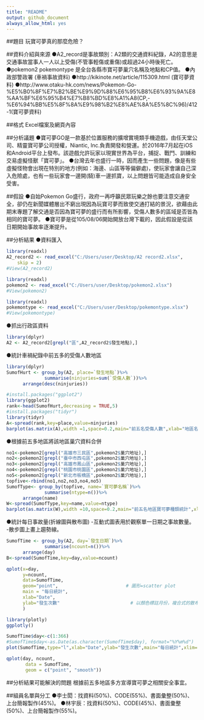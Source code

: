 ```yaml
---
title: "README"
output: github_document
always_allow_html: yes
---
```


##題目
玩寶可夢真的那麼危險？

##資料介紹與來源
●A2_record是事故類別：A2類的交通資料紀錄，A2的意思是交通事故當事人一人以上受傷(不管事輕傷或重傷)或超過24小時後死亡。
●pokemon2 pokemontype 是全台各縣市寶可夢巢穴名稱及地點和CP值。
●內政部警政署 (車禍事故資料)
●http://kikinote.net/article/115309.html (寶可夢資料)
●http://www.otaku-hk.com/news/Pokemon-Go-%E5%B0%8F%E7%B2%BE%E9%9D%88%E6%95%B8%E6%93%9A%E8%AA%BF%E6%95%B4%E7%B8%BD%E8%A1%A8(CP,-%E6%94%BB%E5%8F%8A%E9%98%B2%E8%AE%8A%E5%8C%96)/412-1(寶可夢資料)

##格式
Excel檔案及網頁內容

##分析議題
●寶可夢GO是一款基於位置服務的擴增實境類手機遊戲，由任天堂公司、精靈寶可夢公司授權，Niantic, Inc.負責開發和營運。於2016年7月起在iOS和Android平台上發布。該遊戲允許玩家以現實世界為平台，捕捉、戰鬥、訓練和交易虛擬怪獸「寶可夢」。
●台灣去年也盛行一時，因而產生一些問題，像是有些虛擬怪物會出現在特別的地方(例如：海邊、山區等等偏僻處)，使玩家會讓自己深入危險處，也有一些玩家會一邊開(騎)車一邊抓寶，以上問題皆可能造成自身安全受害。

##假設
●自始Pokemon Go盛行，政府一再呼籲民眾玩樂之餘也要注意交通安全，卻仍在新聞媒體層出不窮出現因為玩寶可夢而致使交通打結的景況，欲藉由此期末專題了解交通是否因為寶可夢的盛行而有所影響，受傷人數多的區域是否皆為相同的寶可夢。
●寶可夢是從105/08/06開始開放台灣下載的，因此假設是從該日期開始事故率逐漸提升。

##分析結果
●資料匯入
```r
library(readxl)
A2_record2 <- read_excel("C:/Users/user/Desktop/A2 record2.xlsx", 
    skip = 2)
#View(A2_record2)

library(readxl)
pokemon2 <- read_excel("C:/Users/user/Desktop/pokemon2.xlsx")
#View(pokemon2)

library(readxl)
pokemontype <- read_excel("C:/Users/user/Desktop/pokemontype.xlsx")
#View(pokemontype)
```
●抓出行政區資料
```r
library(dplyr)
A2 <- A2_record2[grepl("區",A2_record2$發生地點),]
```
●統計車禍紀錄中前五多的受傷人數地區
```r
library(dplyr)
SumofHurt <- group_by(A2, place=`發生地點`)%>%
              summarise(ninjuries=sum(`受傷人數`))%>%
      arrange(desc(ninjuries))

#install.packages("ggplot2")
library(ggplot2)
rank<-head(SumofHurt,decreasing = TRUE,5)
#install.packages("tidyr")
library(tidyr)
A<-spread(rank,key=place,value=ninjuries)
barplot(as.matrix(A),width =1,space=0.2,main="前五名受傷人數",xlab="地區名稱",ylab="受傷人數")
```
●根據前五多地區將該地區巢穴資料合併
```r
no1<-pokemon2[grepl("高雄市三民區",pokemon2$巢穴地址),]
no2<-pokemon2[grepl("臺中市西屯區",pokemon2$巢穴地址),]
no3<-pokemon2[grepl("高雄市鳳山區",pokemon2$巢穴地址),]
no4<-pokemon2[grepl("桃園市桃園區",pokemon2$巢穴地址),]
no5<-pokemon2[grepl("新北市板橋區",pokemon2$巢穴地址),]
topfive<-rbind(no1,no2,no3,no4,no5)
SumofType<- group_by(topfive, name=`寶可夢名稱`)%>%
              summarise(ntype=n())%>%
      arrange(name)
W<-spread(SumofType,key=name,value=ntype)
barplot(as.matrix(W),width =10,space=0.2,main="前五名地區寶可夢種類統計",xlab="名稱",ylab="次數")
```
●統計每日事故量(折線圖與散布圖)
-互動式圖表用於觀察單一日期之事故數量。
-散步圖上畫上趨勢線。
```r
SumofTime <- group_by(A2, day=`發生日期`)%>%
              summarise(ncount=n())%>%
      arrange(day)
B<-spread(SumofTime,key=day,value=ncount)

qplot(x=day,                               
      y=ncount,                              
      data=SumofTime,                      
      geom="point",                         # 圖形=scatter plot
      main = "每日統計",  
      xlab="Date",                          
      ylab="發生次數"                          # 以顏色標註月份，複合式的散布圖
      )

library(plotly)
ggplotly()

SumofTime$day<-c(1:366)
#SumofTime$day<-as.Date(as.character(SumofTime$day), format="%Y%m%d")
plot(SumofTime,type="l",xlab="Date",ylab="發生次數",main="每日統計",xlim=c(1,366),ylim = c(300,900))

qplot(day, ncount, 
       data = SumofTime,
       geom = c("point", "smooth"))
```
##分析結果可能解決的問題
根據前五多地區多方宣導寶可夢之相關安全事宜。

##組員名單與分工
●李士閎：找資料(50%)、CODE(55%)、書面彙整(50%)、上台簡報製作(45%)。
●林宇辰：找資料(50%)、CODE(45%)、書面彙整(50%)、上台簡報製作(55%)。
